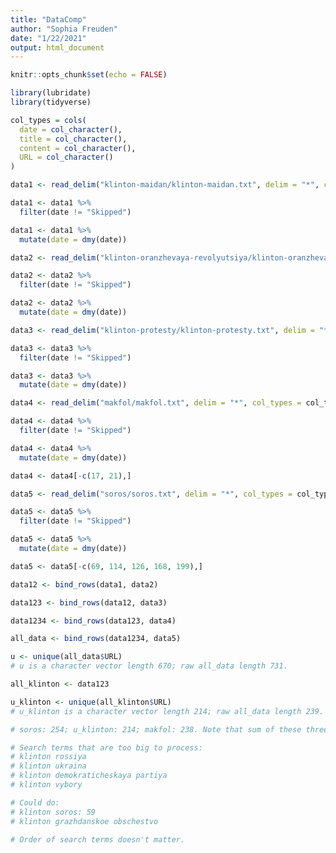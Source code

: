 ```yaml
---
title: "DataComp"
author: "Sophia Freuden"
date: "1/22/2021"
output: html_document
---
```


```r
knitr::opts_chunk$set(echo = FALSE)
```

```r
library(lubridate)
library(tidyverse)
```

```r
col_types = cols(
  date = col_character(),
  title = col_character(),
  content = col_character(),
  URL = col_character()
)
```

```r
data1 <- read_delim("klinton-maidan/klinton-maidan.txt", delim = "*", col_types = col_types)

data1 <- data1 %>% 
  filter(date != "Skipped")

data1 <- data1 %>%
  mutate(date = dmy(date))
```

```r
data2 <- read_delim("klinton-oranzhevaya-revolyutsiya/klinton-oranzhevaya-revolyutsiya.txt", delim = "*", col_types = col_types)

data2 <- data2 %>% 
  filter(date != "Skipped")

data2 <- data2 %>%
  mutate(date = dmy(date))
```

```r
data3 <- read_delim("klinton-protesty/klinton-protesty.txt", delim = "*", col_types = col_types)

data3 <- data3 %>% 
  filter(date != "Skipped")

data3 <- data3 %>%
  mutate(date = dmy(date))
```

```r
data4 <- read_delim("makfol/makfol.txt", delim = "*", col_types = col_types)

data4 <- data4 %>% 
  filter(date != "Skipped")

data4 <- data4 %>%
  mutate(date = dmy(date))

data4 <- data4[-c(17, 21),]
```

```r
data5 <- read_delim("soros/soros.txt", delim = "*", col_types = col_types)

data5 <- data5 %>% 
  filter(date != "Skipped")

data5 <- data5 %>%
  mutate(date = dmy(date))

data5 <- data5[-c(69, 114, 126, 168, 199),]
```

```r
data12 <- bind_rows(data1, data2)
```

```r
data123 <- bind_rows(data12, data3)
```

```r
data1234 <- bind_rows(data123, data4)
```

```r
all_data <- bind_rows(data1234, data5)
```

```r
u <- unique(all_data$URL)
# u is a character vector length 670; raw all_data length 731.
```

```r
all_klinton <- data123
```

```r
u_klinton <- unique(all_klinton$URL)
# u_klinton is a character vector length 214; raw all_data length 239.
```

```r
# soros: 254; u_klinton: 214; makfol: 238. Note that sum of these three != u as there is some overlap between the three of them (but not within the three of them).
```

```r
# Search terms that are too big to process:
# klinton rossiya
# klinton ukraina
# klinton demokraticheskaya partiya
# klinton vybory

# Could do:
# klinton soros: 59
# klinton grazhdanskoe obschestvo

# Order of search terms doesn't matter.
```



